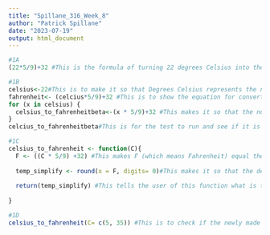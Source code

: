 ---
title: "Spillane_316_Week_8"
author: "Patrick Spillane"
date: "2023-07-19"
output: html_document
---
```{r}
#1A
(22*5/9)+32 #This is the formula of turning 22 degrees Celsius into the degrees in Fahrenheit
```

```{r}
#1B
celsius<-22#This is to make it so that Degrees Celsius represents the number 22 and replaces it in the equation for the function
fahrenheit<- (celcius*5/9)+32 #This is to show the equation for converting Celsius to Fahrenheit
for (x in celsius) {
  celsius_to_fahrenheitbeta<-(x * 5/9)+32 #This makes it so that the number that represents degrees in Fahrenheit, in this example being 22, will be represented by x. 
}
celcius_to_fahrenheitbeta#This is for the test to run and see if it is done correctly
```

```{r}
#1C
celsius_to_fahrenheit <- function(C){ 
  F <- ((C * 5/9) +32) #This makes F (which means Fahrenheit) equal the degrees in Celcius 
  
  temp_simplify <- round(x = F, digits= 0)#This makes it so that the degrees in Fahrenheit is rounded down to a whole number
  
  return(temp_simplify) #This tells the user of this function what is to be given as the end result of the function
 
}
```

```{r}
#1D
celsius_to_fahrenheit(C= c(5, 35)) #This is to check if the newly made function works, and by the testing it seems that it does work, it converts both numbers into the degrees in Fahrenheit
```